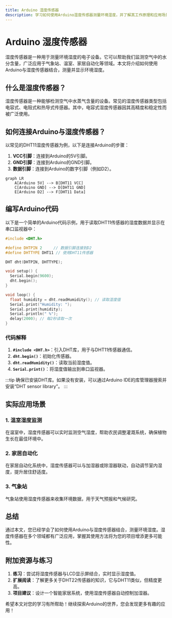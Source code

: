 ```yaml
---
title: Arduino 湿度传感器
description: 学习如何使用Arduino湿度传感器测量环境湿度，并了解其工作原理和应用场景。
---
```


# Arduino 湿度传感器

湿度传感器是一种用于测量环境湿度的电子设备。它可以帮助我们监测空气中的水分含量，广泛应用于气象站、温室、家居自动化等领域。本文将介绍如何使用Arduino与湿度传感器结合，测量并显示环境湿度。

## 什么是湿度传感器？

湿度传感器是一种能够检测空气中水蒸气含量的设备。常见的湿度传感器类型包括电容式、电阻式和热导式传感器。其中，电容式湿度传感器因其高精度和稳定性而被广泛使用。

## 如何连接Arduino与湿度传感器？

以常见的DHT11湿度传感器为例，以下是连接Arduino的步骤：

1. **VCC引脚**：连接到Arduino的5V引脚。
2. **GND引脚**：连接到Arduino的GND引脚。
3. **数据引脚**：连接到Arduino的数字引脚（例如D2）。

```mermaid
graph LR
    A[Arduino 5V] --> B[DHT11 VCC]
    C[Arduino GND] --> D[DHT11 GND]
    E[Arduino D2] --> F[DHT11 Data]
```

## 编写Arduino代码

以下是一个简单的Arduino代码示例，用于读取DHT11传感器的湿度数据并显示在串口监视器中：

```cpp
#include <DHT.h>

#define DHTPIN 2     // 数据引脚连接到D2
#define DHTTYPE DHT11 // 使用DHT11传感器

DHT dht(DHTPIN, DHTTYPE);

void setup() {
  Serial.begin(9600);
  dht.begin();
}

void loop() {
  float humidity = dht.readHumidity(); // 读取湿度值
  Serial.print("Humidity: ");
  Serial.print(humidity);
  Serial.println(" %");
  delay(2000); // 每2秒读取一次
}
```

### 代码解释

1. **`#include <DHT.h>`**：引入DHT库，用于与DHT11传感器通信。
2. **`dht.begin()`**：初始化传感器。
3. **`dht.readHumidity()`**：读取当前湿度值。
4. **`Serial.print()`**：将湿度值输出到串口监视器。

:::tip
确保已安装DHT库。如果没有安装，可以通过Arduino IDE的库管理器搜索并安装“DHT sensor library”。
:::

## 实际应用场景

### 1. 温室湿度监测

在温室中，湿度传感器可以实时监测空气湿度，帮助农民调整灌溉系统，确保植物生长在最佳环境中。

### 2. 家居自动化

在家居自动化系统中，湿度传感器可以与加湿器或除湿器联动，自动调节室内湿度，提升居住舒适度。

### 3. 气象站

气象站使用湿度传感器来收集环境数据，用于天气预报和气候研究。

## 总结

通过本文，您已经学会了如何使用Arduino与湿度传感器结合，测量环境湿度。湿度传感器在多个领域都有广泛应用，掌握其使用方法将为您的项目增添更多可能性。

## 附加资源与练习

1. **练习**：尝试将湿度传感器与LCD显示屏结合，实时显示湿度值。
2. **扩展阅读**：了解更多关于DHT22传感器的知识，它与DHT11类似，但精度更高。
3. **项目建议**：设计一个智能家居系统，使用湿度传感器自动控制加湿器。

希望本文对您的学习有所帮助！继续探索Arduino的世界，您会发现更多有趣的应用！